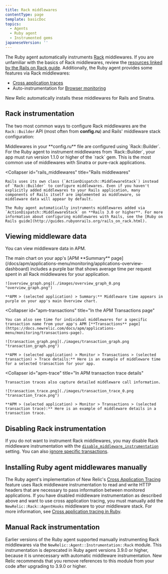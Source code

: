 ```yaml
---
title: Rack middlewares
contentType: page
template: basicDoc
topics:
  - Agents
  - Ruby agent
  - Instrumented gems
japaneseVersion: ''
---
```


The Ruby agent automatically instruments [Rack](http://rack.github.io/) middlewares. If you are unfamiliar with the basics of Rack middlewares, review the [resources linked by the Rails on Rack guide](http://guides.rubyonrails.org/rails_on_rack.html#resources). Additionally, the Ruby agent provides some features via Rack middlewares:

* [Cross application traces](/docs/agents/ruby-agent/features/cross-application-tracing-ruby)
* Auto-instrumentation for [Browser monitoring](/docs/agents/ruby-agent/features/page-load-timing-ruby)

New Relic automatically installs these middlewares for Rails and Sinatra.

## Rack instrumentation

The two most common ways to configure Rack middlewares are the `Rack::Builder` API (most often from **config.ru**) and Rails' middleware stack configuration:

<CollapserGroup>
  <Collapser
    id="rack_builder"
    title="Rack::Builder"
  >
    Middlewares in your **config.ru** file are configured using `Rack::Builder`. For the Ruby agent to instrument middlewares from `Rack::Builder`, your app must run version 1.1.0 or higher of the `rack` gem. This is the most common use of middlewares with Sinatra or pure-rack applications.
  </Collapser>

  <Collapser
    id="rails_middlewares"
    title="Rails middlewares"
  >
    Rails uses its own class (`ActionDispatch::MiddlewareStack`) instead of `Rack::Builder` to configure middlewares. Even if you haven't explicitly added middlewares to your Rails application, many components of Rails itself are implemented as middleware, so middleware data will appear by default.

    The Ruby agent automatically instruments middlewares added via `ActionDispatch::MiddlewareStack` on **Rails 3.0 or higher**. For more information about configuring middlewares with Rails, see the [Ruby on Rails guide](http://guides.rubyonrails.org/rails_on_rack.html).
  </Collapser>
</CollapserGroup>

## Viewing middleware data

You can view middleware data in APM.

<CollapserGroup>
  <Collapser
    id="apm-overview"
    title="In the APM Summary page"
  >
    The main chart on your app's [APM **Summary** page](/docs/apm/applications-menu/monitoring/applications-overview-dashboard) includes a purple bar that shows average time per request spent in all Rack middlewares for your application.

    ![overview_graph.png](./images/overview_graph_0.png "overview_graph.png")

    **APM > (selected application) > Summary:** Middleware time appears in purple on your app's main Overview chart.
  </Collapser>

  <Collapser
    id="apm-transactions"
    title="In the APM Transactions page"
  >
    You can also see time for individual middlewares for a specific transaction name from your app's APM [**Transactions** page](https://docs.newrelic.com/docs/apm/applications-menu/monitoring/transactions-page).

    ![transaction_graph.png](./images/transaction_graph.png "transaction_graph.png")

    **APM > (selected application) > Monitor > Transactions > (selected transaction) > Trace details:** Here is an example of middleware time for a selected transaction for your app.
  </Collapser>

  <Collapser
    id="apm-trace"
    title="In APM transaction trace details"
  >
    Transaction traces also capture detailed middleware call information.

    ![transaction_trace.png](./images/transaction_trace_0.png "transaction_trace.png")

    **APM > (selected application) > Monitor > Transactions > (selected transaction trace):** Here is an example of middleware details in a transaction trace.
  </Collapser>
</CollapserGroup>

## Disabling Rack instrumentation

If you do not want to instrument Rack middlewares, you may disable Rack middleware instrumentation with the [`disable_middleware_instrumentation`](/docs/agents/ruby-agent/installation-configuration/ruby-agent-configuration) setting. You can also [ignore specific transactions](/docs/agents/ruby-agent/installation-configuration/ignoring-specific-transactions).

## Installing Ruby agent middlewares manually

The Ruby agent's implementation of New Relic's [Cross Application Tracing](/docs/apm/traces/cross-application-traces/cross-application-tracing) feature uses Rack middleware instrumentation to read and write HTTP headers that are necessary to pass information between monitored applications. If you have disabled middleware instrumentation as described above and want to use cross application tracing, you must manually add the `NewRelic::Rack::AgentHooks` middleware to your middleware stack. For more information, see [Cross application tracing in Ruby](/docs/agents/ruby-agent/features/cross-application-tracing-ruby).

## Manual Rack instrumentation

Earlier versions of the Ruby agent supported manually instrumenting Rack middlewares via the `NewRelic::Agent::Instrumentation::Rack` module. This instrumentation is deprecated in Ruby agent versions 3.9.0 or higher, because it is unnecessary with automatic middleware instrumentation. New Relic recommends that you remove references to this module from your code after upgrading to 3.9.0 or higher.
